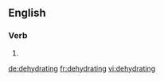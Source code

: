 
==English==

===Verb===
{{head|en}}

# {{present participle of|dehydrate|lang=en}}

[[de:dehydrating]]
[[fr:dehydrating]]
[[vi:dehydrating]]